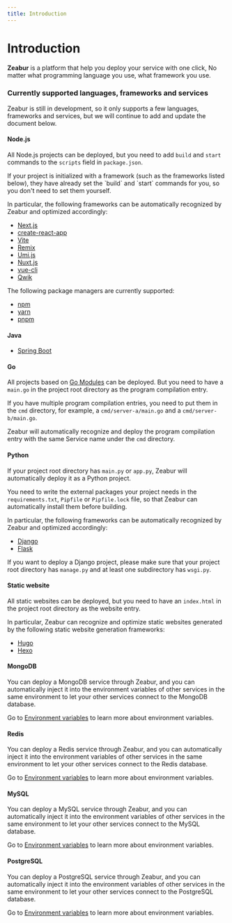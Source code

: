 ```yaml
---
title: Introduction
---
```



<Head>
  <meta name="zeabur:image:title" content="Introduction" />
  <meta name="zeabur:image:subtitle" content="What is Zeabur?" />
  <meta name="og:url" content="https://opengraph-dev.zeabur.app/api/og?title=Introduction&desc=What is Zeabur?" />
</Head>


# Introduction

**Zeabur** is a platform that help you deploy your service with one click,
No matter what programming language you use, what framework you use.

### Currently supported languages, frameworks and services

Zeabur is still in development, so it only supports a few languages, frameworks and services, but we will continue to add and update the document below.

#### Node.js

All Node.js projects can be deployed, but you need to add `build` and `start` commands to the `scripts` field in `package.json`.

<Callout emoji="✅">
  If your project is initialized with a framework (such as the frameworks listed below), they have already set the `build` and `start` commands for you, so you don't need to set them yourself.
</Callout>

In particular, the following frameworks can be automatically recognized by Zeabur and optimized accordingly:

- [Next.js](https://nextjs.org/)
- [create-react-app](https://create-react-app.dev/)
- [Vite](https://vitejs.dev/)
- [Remix](https://remix.run/)
- [Umi.js](https://umijs.org/)
- [Nuxt.js](https://nuxtjs.org/)
- [vue-cli](https://cli.vuejs.org/)
- [Qwik](https://qwik.builder.io/)

The following package managers are currently supported:

- [npm](https://www.npmjs.com/)
- [yarn](https://yarnpkg.com/)
- [pnpm](https://pnpm.js.org/)

#### Java

- [Spring Boot](https://spring.io/projects/spring-boot)

#### Go

All projects based on [Go Modules](https://blog.golang.org/using-go-modules) can be deployed. But you need to have a `main.go` in the project root directory as the program compilation entry.

If you have multiple program compilation entries, you need to put them in the `cmd` directory, for example, a `cmd/server-a/main.go` and a `cmd/server-b/main.go`.

Zeabur will automatically recognize and deploy the program compilation entry with the same Service name under the `cmd` directory.

#### Python

If your project root directory has `main.py` or `app.py`, Zeabur will automatically deploy it as a Python project.

You need to write the external packages your project needs in the `requirements.txt`, `Pipfile` or `Pipfile.lock` file, so that Zeabur can automatically install them before building.

In particular, the following frameworks can be automatically recognized by Zeabur and optimized accordingly:

- [Django](https://www.djangoproject.com/)
- [Flask](https://flask.palletsprojects.com/)

If you want to deploy a Django project, please make sure that your project root directory has `manage.py` and at least one subdirectory has `wsgi.py`.


#### Static website

All static websites can be deployed, but you need to have an `index.html` in the project root directory as the website entry.

In particular, Zeabur can recognize and optimize static websites generated by the following static website generation frameworks:

- [Hugo](https://gohugo.io/)
- [Hexo](https://hexo.io/)

#### MongoDB

You can deploy a MongoDB service through Zeabur, and you can automatically inject it into the environment variables of other services in the same environment to let your other services connect to the MongoDB database.

Go to [Environment variables](/variable) to learn more about environment variables.

#### Redis

You can deploy a Redis service through Zeabur, and you can automatically inject it into the environment variables of other services in the same environment to let your other services connect to the Redis database.

Go to [Environment variables](/variable) to learn more about environment variables.

#### MySQL

You can deploy a MySQL service through Zeabur, and you can automatically inject it into the environment variables of other services in the same environment to let your other services connect to the MySQL database.

Go to [Environment variables](/variable) to learn more about environment variables.

#### PostgreSQL

You can deploy a PostgreSQL service through Zeabur, and you can automatically inject it into the environment variables of other services in the same environment to let your other services connect to the PostgreSQL database.

Go to [Environment variables](/variable) to learn more about environment variables.
